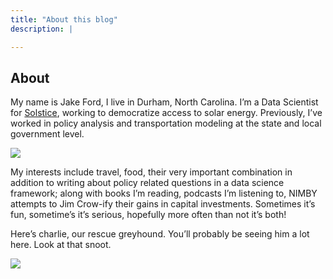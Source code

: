 ```yaml
---
title: "About this blog"
description: |

---
```



## About


My name is Jake Ford, I live in Durham, North Carolina. I'm a Data Scientist for [Solstice](https://solstice.us/), working to democratize access to solar energy. Previously, I've worked in policy analysis and transportation modeling at the state and local government level. 


![](Arizona.png) 

My interests include travel, food, their very important combination in addition to writing about policy related questions in a data science framework; along with books I'm reading, podcasts I'm listening to, NIMBY attempts to Jim Crow-ify their gains in capital investments. Sometimes it's fun, sometime's it's serious, hopefully more often than not it's both! 


Here's charlie, our rescue greyhound. You'll probably be seeing him a lot here. Look at that snoot. 


![](Longest Snoot.png) 





